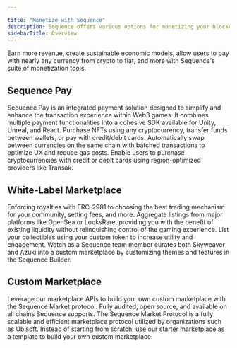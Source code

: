 ---

title: "Monetize with Sequence"
description: Sequence offers various options for monetizing your blockchain-enabled game, such as white-label marketplaces and Sequence Pay.
sidebarTitle: Overview
---



Earn more revenue, create sustainable economic models, allow users to pay with nearly any currency from crypto to fiat, and more with Sequence's suite of monetization tools.

## Sequence Pay
<CardGroup cols={2}>
  <Card title="Overview" icon="cart-plus" href="/solutions/payments/overview">
    Sequence Pay is an integrated payment solution designed to simplify and enhance the transaction experience within Web3 games. It combines multiple payment functionalities into a cohesive SDK available for Unity, Unreal, and React.
  </Card>
  <Card title="Checkout" icon="credit-card" href="/sdk/web/guides/checkout">
    Purchase NFTs using any cryptocurrency, transfer funds between wallets, or pay with credit/debit cards.
  </Card>
  <Card title="Smart Swaps" icon="right-left" href="/sdk/web/guides/smart-swaps">
    Automatically swap between currencies on the same chain with batched transactions to optimize UX and reduce gas costs.
  </Card>
  <Card title="Fiat On-Ramp" icon="money-bill-wave" href="/sdk/web/guides/on-ramp">
    Enable users to purchase cryptocurrencies with credit or debit cards using region-optimized providers like Transak.
  </Card>
</CardGroup>

## White-Label Marketplace
<CardGroup cols={2}>
  <Card title="Enforce Royalties" icon="store" href="/solutions/marketplaces/white-label-marketplace/overview">
    Enforcing royalties with ERC-2981 to choosing the best trading mechanism for your community, setting fees, and more.
  </Card>
  <Card title="Aggregate Listings" icon="layer-group" href="/solutions/marketplaces/white-label-marketplace/guide/">
    Aggregate listings from major platforms like OpenSea or LooksRare, providing you with the benefit of existing liquidity without relinquishing control of the gaming experience.
  </Card>
  <Card title="Leverage your Custom Token" icon="coins" href="/solutions/marketplaces/white-label-marketplace/guide/">
    List your collectibles using your custom token to increase utility and engagement.
  </Card>
  <Card title="Video Walkthrough" icon="video" href="/solutions/marketplaces/white-label-marketplace/guide#watch-a-marketplace-be-launched-in-minutes">
    Watch as a Sequence team member curates both Skyweaver and Azuki into a custom marketplace by customizing themes and features in the Sequence Builder.
  </Card>
</CardGroup>

## Custom Marketplace
<CardGroup cols={2}>
  <Card title="Marketplace APIs" icon="hammer" href="/api-references/marketplace/endpoints">
    Leverage our marketplace APIs to build your own custom marketplace with the Sequence Market protocol.
  </Card>
  <Card title="Sequence Market Protocol" icon="code-branch" href="https://github.com/0xsequence/marketplace-contracts/tree/master">
    Fully audited, open source, and available on all chains Sequence supports. The Sequence Market Protocol is a fully scalable and efficient marketplace protocol utilized by organizations such as Ubisoft.
  </Card>
  <Card title="Starter Marketplace" icon="rocket" href="/solutions/marketplaces/custom-marketplace/getting-started">
    Instead of starting from scratch, use our starter marketplace as a template to build your own custom marketplace.
  </Card>
</CardGroup>








